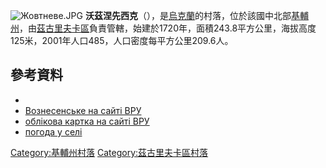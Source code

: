 {{coord|50|24|53|N|32|2|11|E|scale:30000|display=title}}

[[Image:Жовтневе.JPG|right]]
'''沃茲涅先西克'''（{{lang-uk|Вознесенське}}），是[[烏克蘭|烏克蘭]]的村落，位於該國中北部[[基輔州|基輔州]]，由[[茲古里夫卡區|茲古里夫卡區]]負責管轄，始建於1720年，面積243.8平方公里，海拔高度125米，2001年人口485，人口密度每平方公里209.6人。

==參考資料==
* [http://w1.c1.rada.gov.ua/pls/z7502/A005?rdat1=11.04.2015&rf7571=15673 ]
* [http://w1.c1.rada.gov.ua/pls/z7502/A005?rdat1=13.04.2016&rf7571=15673 Вознесенське на сайті ВРУ] {{Wayback|url=http://w1.c1.rada.gov.ua/pls/z7502/A005?rdat1=13.04.2016&rf7571=15673 |date=20160424065732 }}
* [http://gska2.rada.gov.ua/pls/z7502/A005?rdat1=11.04.2015&rf7571=15673 облікова картка на сайті ВРУ]{{dead link|date=2018年3月 |bot=InternetArchiveBot |fix-attempted=yes }}
* [http://weather.in.ua/ua/kievskaja/7804 погода у селі] {{Wayback|url=http://weather.in.ua/ua/kievskaja/7804 |date=20170615194800 }}

{{DEFAULTSORT:Жовтневе}}
[[Category:基輔州村落|Category:基輔州村落]]
[[Category:茲古里夫卡區村落|Category:茲古里夫卡區村落]]


{{Kiev-geo-stub}}